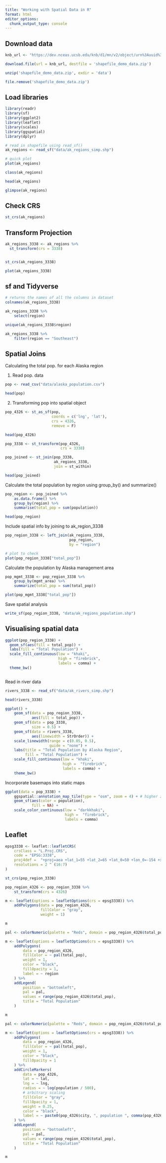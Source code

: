 ```yaml
---
title: "Working with Spatial Data in R"
format: html
editor_options: 
  chunk_output_type: console
---
```


## Download data
```r
knb_url <- "https://dev.nceas.ucsb.edu/knb/d1/mn/v2/object/urn%3Auuid%3Aaceaecb2-1ce0-4d41-a839-d3607d32bb58"

download.file(url = knb_url, destfile = 'shapefile_demo_data.zip')

unzip('shapefile_demo_data.zip', exdir = 'data')

file.remove('shapefile_demo_data.zip')
```

## Load libraries
```r
library(readr)
library(sf)
library(ggplot2)
library(leaflet)
library(scales)
library(ggspatial)
library(dplyr)
```

```r
# read in shapefile using read_sf()
ak_regions <- read_sf("data/ak_regions_simp.shp")
```

```r
# quick plot
plot(ak_regions)

class(ak_regions)

head(ak_regions)

glimpse(ak_regions)
```

## Check CRS
```r
st_crs(ak_regions)
```

## Transform Projection
```r
ak_regions_3338 <- ak_regions %>% 
  st_transform(crs = 3338)


st_crs(ak_regions_3338)

plot(ak_regions_3338)
```


## sf and Tidyverse

```r
# returns the names of all the columns in dataset
colnames(ak_regions_3338)

ak_regions_3338 %>%
    select(region)

unique(ak_regions_3338$region)

ak_regions_3338 %>%
    filter(region == "Southeast")
```


## Spatial Joins

Calculating the total pop. for each Alaska region

1. Read pop. data

```r
pop <- read_csv("data/alaska_population.csv")

head(pop)
```


2. Transforming pop into spatial object

```r
pop_4326 <- st_as_sf(pop,
                     coords = c('lng', 'lat'),
                     crs = 4326,
                     remove = F)

head(pop_4326)

pop_3338 <- st_transform(pop_4326, 
                         crs = 3338)

pop_joined <- st_join(pop_3338, 
                      ak_regions_3338, 
                      join = st_within)

head(pop_joined)
```





Calculate the total population by region using group_by() and summarize()

```r
pop_region <- pop_joined %>%
    as.data.frame() %>%
    group_by(region) %>%
    summarise(total_pop = sum(population))

head(pop_region)
```


Include spatial info by joining to ak_region_3338
```r

pop_region_3338 <- left_join(ak_regions_3338, 
                             pop_region, 
                             by = "region")

# plot to check
plot(pop_region_3338["total_pop"])
```


Calculate the population by Alaska management area
```r
pop_mgmt_3338 <- pop_region_3338 %>%
    group_by(mgmt_area) %>%
    summarize(total_pop = sum(total_pop))

plot(pop_mgmt_3338["total_pop"])
```


Save spatial analysis
```r
write_sf(pop_region_3338, "data/ak_regions_population.shp")
```


## Visualising spatial data
```r
ggplot(pop_region_3338) + 
  geom_sf(aes(fill = total_pop)) + 
  labs(fill = "Total Population") + 
  scale_fill_continuous(low = "khaki", 
                        high = "firebrick",
                        labels = comma) +
  theme_bw()



```


Read in river data
```r
rivers_3338 <- read_sf("data/ak_rivers_simp.shp")

head(rivers_3338)
```


```r
ggplot() +
    geom_sf(data = pop_region_3338, 
            aes(fill = total_pop)) +
    geom_sf(data = pop_3338, 
            size = 0.5) +
    geom_sf(data = rivers_3338,
            aes(linewidth = StrOrder)) +
    scale_linewidth(range = c(0.05, 0.5), 
                    guide = "none") +
    labs(title = "Total Population by Alaska Region",
         fill = "Total Population") +
    scale_fill_continuous(low = "khaki",
                          high =  "firebrick",
                          labels = comma) +
    theme_bw() 
```



Incorporate basemaps into static maps

```r
ggplot(data = pop_3338) +
    ggspatial::annotation_map_tile(type = "osm", zoom = 4) + # higher zoom values are more detailed 
    geom_sf(aes(color = population),
            fill = NA) +
    scale_color_continuous(low = "darkkhaki",
                           high =  "firebrick",
                           labels = comma)
```


## Leaflet

```r
epsg3338 <- leaflet::leafletCRS(
    crsClass = "L.Proj.CRS",
    code = "EPSG:3338",
    proj4def =  "+proj=aea +lat_1=55 +lat_2=65 +lat_0=50 +lon_0=-154 +x_0=0 +y_0=0 +ellps=GRS80 +towgs84=0,0,0,0,0,0,0 +units=m +no_defs",
    resolutions = 2 ^ (16:7)
)

st_crs(pop_region_3338)

pop_region_4326 <- pop_region_3338 %>% 
    st_transform(crs = 4326)
```


```r
m <- leaflet(options = leafletOptions(crs = epsg3338)) %>%
    addPolygons(data = pop_region_4326,
                fillColor = "gray",
                weight = 1)

m
```

```r
pal <- colorNumeric(palette = "Reds", domain = pop_region_4326$total_pop)

m <- leaflet(options = leafletOptions(crs = epsg3338)) %>%
    addPolygons(
        data = pop_region_4326,
        fillColor = ~ pal(total_pop),
        weight = 1,
        color = "black",
        fillOpacity = 1,
        label = ~ region
    ) %>%
    addLegend(
        position = "bottomleft",
        pal = pal,
        values = range(pop_region_4326$total_pop),
        title = "Total Population"
    )

m
```

```r
pal <- colorNumeric(palette = "Reds", domain = pop_region_4326$total_pop)

m <- leaflet(options = leafletOptions(crs = epsg3338)) %>%
    addPolygons(
        data = pop_region_4326,
        fillColor = ~ pal(total_pop),
        weight = 1,
        color = "black",
        fillOpacity = 1
    ) %>%
    addCircleMarkers(
        data = pop_4326,
        lat = ~ lat,
        lng = ~ lng,
        radius = ~ log(population / 500),
        # arbitrary scaling
        fillColor = "gray",
        fillOpacity = 1,
        weight = 0.25,
        color = "black",
        label = ~ paste0(pop_4326$city, ", population ", comma(pop_4326$population))
    ) %>%
    addLegend(
        position = "bottomleft",
        pal = pal,
        values = range(pop_region_4326$total_pop),
        title = "Total Population"
    )

m
```


